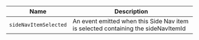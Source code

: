 
| Name | Description |
| --- | --- |
| `sideNavItemSelected` | An event emitted when this Side Nav item is selected containing the sideNavItemId |

